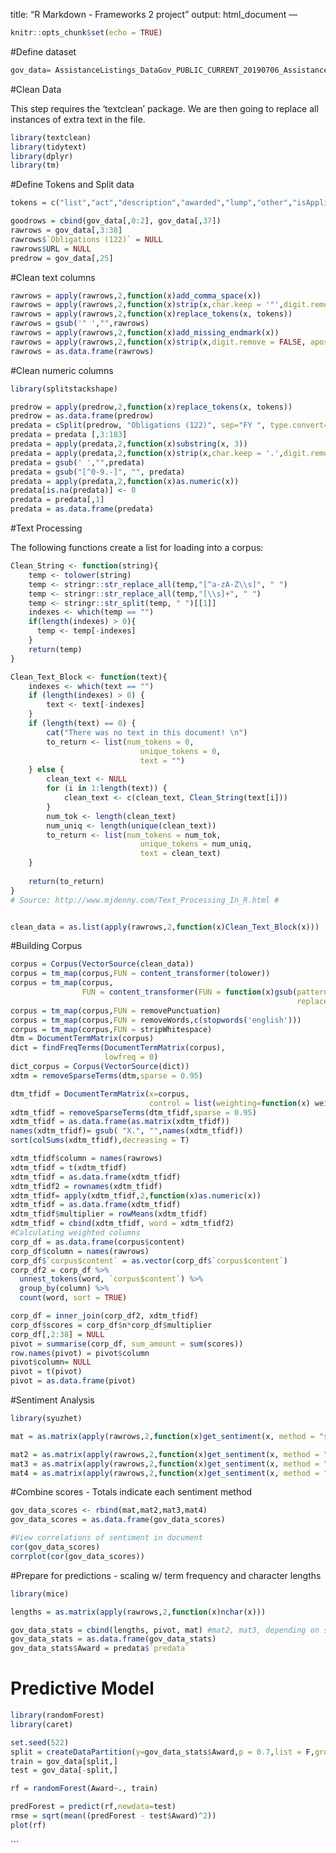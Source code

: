 
title: "R Markdown - Frameworks 2 project"
output: html_document
---

```r
knitr::opts_chunk$set(echo = TRUE)
```

#Define dataset

```r
gov_data= AssistanceListings_DataGov_PUBLIC_CURRENT_20190706_AssistanceListings_DataGov_PUBLIC_CURRENT_20190706
```

#Clean Data

This step requires the 'textclean' package.  We are then going to replace all instances of extra text in the file.

```r
library(textclean)
library(tidytext)
library(dplyr)
library(tm)
```

#Define Tokens and Split data

```r

tokens = c("list","act","description","awarded","lump","other","isApplicable", "est", stopwords('english'))

goodrows = cbind(gov_data[,0:2], gov_data[,37])
rawrows = gov_data[,3:38] 
rawrows$`Obligations (122)` = NULL
rawrows$URL = NULL
predrow = gov_data[,25]
```

#Clean text columns
```r

rawrows = apply(rawrows,2,function(x)add_comma_space(x))
rawrows = apply(rawrows,2,function(x)strip(x,char.keep = '"',digit.remove = FALSE, apostrophe.remove = FALSE, lower.case = FALSE))
rawrows = apply(rawrows,2,function(x)replace_tokens(x, tokens)) 
rawrows = gsub('" ',"",rawrows)
rawrows = apply(rawrows,2,function(x)add_missing_endmark(x))
rawrows = apply(rawrows,2,function(x)strip(x,digit.remove = FALSE, apostrophe.remove = FALSE, lower.case = FALSE))
rawrows = as.data.frame(rawrows)

```

#Clean numeric columns
```r
library(splitstackshape)

predrow = apply(predrow,2,function(x)replace_tokens(x, tokens))
predrow = as.data.frame(predrow)
predata = cSplit(predrow, "Obligations (122)", sep="FY ", type.convert=FALSE)
predata = predata [,3:183]
predata = apply(predata,2,function(x)substring(x, 3))
predata = apply(predata,2,function(x)strip(x,char.keep = '.',digit.remove = FALSE, apostrophe.remove = FALSE, lower.case = FALSE))
predata = gsub(' ',"",predata)
predata = gsub("[^0-9.-]", "", predata)
predata = apply(predata,2,function(x)as.numeric(x))
predata[is.na(predata)] <- 0
predata = predata[,1]
predata = as.data.frame(predata)


```

#Text Processing

The following functions create a list for loading into a corpus:
```r
Clean_String <- function(string){
    temp <- tolower(string)
    temp <- stringr::str_replace_all(temp,"[^a-zA-Z\\s]", " ")
    temp <- stringr::str_replace_all(temp,"[\\s]+", " ")
    temp <- stringr::str_split(temp, " ")[[1]]
    indexes <- which(temp == "")
    if(length(indexes) > 0){
      temp <- temp[-indexes]
    } 
    return(temp)
}

Clean_Text_Block <- function(text){
    indexes <- which(text == "")
    if (length(indexes) > 0) {
        text <- text[-indexes]
    }
    if (length(text) == 0) {
        cat("There was no text in this document! \n")
        to_return <- list(num_tokens = 0, 
		                     unique_tokens = 0, 
							 text = "")
    } else {
        clean_text <- NULL
        for (i in 1:length(text)) {
            clean_text <- c(clean_text, Clean_String(text[i]))
        }
        num_tok <- length(clean_text)
        num_uniq <- length(unique(clean_text))
        to_return <- list(num_tokens = num_tok, 
		                     unique_tokens = num_uniq,
							 text = clean_text)
    }
	
    return(to_return)
}
# Source: http://www.mjdenny.com/Text_Processing_In_R.html # 


clean_data = as.list(apply(rawrows,2,function(x)Clean_Text_Block(x)))
```

#Building Corpus
```r

corpus = Corpus(VectorSource(clean_data))
corpus = tm_map(corpus,FUN = content_transformer(tolower))
corpus = tm_map(corpus,
                FUN = content_transformer(FUN = function(x)gsub(pattern = 'http[[:alnum:][:punct:]]*',
                                                                replacement = ' ',x = x)))
corpus = tm_map(corpus,FUN = removePunctuation)
corpus = tm_map(corpus,FUN = removeWords,c(stopwords('english')))
corpus = tm_map(corpus,FUN = stripWhitespace)
dtm = DocumentTermMatrix(corpus)
dict = findFreqTerms(DocumentTermMatrix(corpus),
                     lowfreq = 0)
dict_corpus = Corpus(VectorSource(dict))
xdtm = removeSparseTerms(dtm,sparse = 0.95)

dtm_tfidf = DocumentTermMatrix(x=corpus,
                               control = list(weighting=function(x) weightTfIdf(x,normalize=F)))
xdtm_tfidf = removeSparseTerms(dtm_tfidf,sparse = 0.95)
xdtm_tfidf = as.data.frame(as.matrix(xdtm_tfidf))
names(xdtm_tfidf)= gsub( "X.", "",names(xdtm_tfidf))
sort(colSums(xdtm_tfidf),decreasing = T)

xdtm_tfidf$column = names(rawrows)
xdtm_tfidf = t(xdtm_tfidf)
xdtm_tfidf = as.data.frame(xdtm_tfidf)
xdtm_tfidf2 = rownames(xdtm_tfidf)
xdtm_tfidf= apply(xdtm_tfidf,2,function(x)as.numeric(x))
xdtm_tfidf = as.data.frame(xdtm_tfidf)
xdtm_tfidf$multiplier = rowMeans(xdtm_tfidf)
xdtm_tfidf = cbind(xdtm_tfidf, word = xdtm_tfidf2)
#Calculating weighted columns
corp_df = as.data.frame(corpus$content)
corp_df$column = names(rawrows)
corp_df$`corpus$content` = as.vector(corp_df$`corpus$content`)
corp_df2 = corp_df %>%
  unnest_tokens(word, `corpus$content`) %>%
  group_by(column) %>%
  count(word, sort = TRUE)

corp_df = inner_join(corp_df2, xdtm_tfidf)
corp_df$scores = corp_df$n*corp_df$multiplier
corp_df[,2:38] = NULL
pivot = summarise(corp_df, sum_amount = sum(scores))
row.names(pivot) = pivot$column
pivot$column= NULL
pivot = t(pivot)
pivot = as.data.frame(pivot)

```

#Sentiment Analysis
```r

library(syuzhet)

mat = as.matrix(apply(rawrows,2,function(x)get_sentiment(x, method = "syuzhet")))

mat2 = as.matrix(apply(rawrows,2,function(x)get_sentiment(x, method = "afinn")))
mat3 = as.matrix(apply(rawrows,2,function(x)get_sentiment(x, method = "nrc")))
mat4 = as.matrix(apply(rawrows,2,function(x)get_sentiment(x, method = "bing")))
```

#Combine scores - Totals indicate each sentiment method
```r

gov_data_scores <- rbind(mat,mat2,mat3,mat4)
gov_data_scores = as.data.frame(gov_data_scores)

#View correlations of sentiment in document
cor(gov_data_scores)
corrplot(cor(gov_data_scores))
```


#Prepare for predictions - scaling w/ term frequency and character lengths
```r
library(mice)

lengths = as.matrix(apply(rawrows,2,function(x)nchar(x)))

gov_data_stats = cbind(lengths, pivot, mat) #mat2, mat3, depending on sentiment
gov_data_stats = as.data.frame(gov_data_stats)
gov_data_stats$Award = predata$`predata`

```

# Predictive Model
```r
library(randomForest)
library(caret)

set.seed(522)
split = createDataPartition(y=gov_data_stats$Award,p = 0.7,list = F,groups = 100)
train = gov_data[split,]
test = gov_data[-split,]

rf = randomForest(Award~., train)

predForest = predict(rf,newdata=test)
rmse = sqrt(mean((predForest - test$Award)^2)) 
plot(rf)
```
```